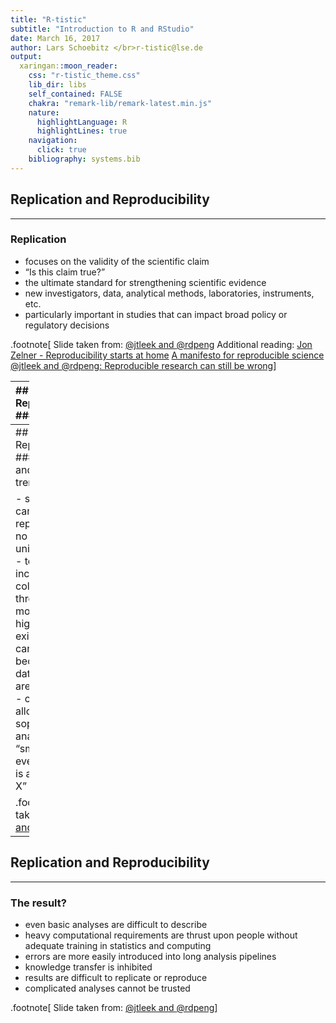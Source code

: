 ```yaml
---
title: "R-tistic"
subtitle: "Introduction to R and RStudio"
date: March 16, 2017
author: Lars Schoebitz </br>r-tistic@lse.de
output:
  xaringan::moon_reader:
    css: "r-tistic_theme.css"
    lib_dir: libs
    self_contained: FALSE
    chakra: "remark-lib/remark-latest.min.js"
    nature:
      highlightLanguage: R
      highlightLines: true
    navigation: 
      click: true
    bibliography: systems.bib
---
```


## Replication and Reproducibility
***
### Replication

- focuses on the validity of the scientific claim
- "Is this claim true?"
- the ultimate standard for strengthening scientific evidence
- new investigators, data, analytical methods, laboratories, instruments, etc.
- particularly important in studies that can impact broad policy or regulatory decisions

.footnote[
Slide taken from: [@jtleek and @rdpeng](http://bit.ly/2n03MfN)
Additional reading:
[Jon Zelner - Reproducibility starts at home](http://bit.ly/2m0KwQo) [A manifesto for reproducible science](http://go.nature.com/2jm3QSx) [@jtleek and @rdpeng: Reproducible research can still be wrong](http://bit.ly/2msDe37 )
]

---
## Replication and Reproducibility
***
### Reproducibility

- focuses on the validity of the data analysis
- "can we trust this analysis?"
- arguably a minimum standard for any scientific study
- new investigators, same data, same methods
- important when replication is impossible

.footnote[
Slide taken from: [@jtleek and @rdpeng](http://bit.ly/2n03MfN)
]

---
## Replication and Reproducibility
***
### Background and underlying trends

- some studies cannot be replicated: no time, no money, unique/opportunistic
- technology is increasing data collection throughput; data are more complex and high-dimensional
- existing databases can be merged to become bigger databases (but data are used off-label)
- computing power allows more sophisticated analyses, even on "small" data
- for every field "X" there is a "Computational X"

.footnote[
Slide taken from: [@jtleek and @rdpeng](http://bit.ly/2n03MfN)
]

---
## Replication and Reproducibility
***
### The result?


- even basic analyses are difficult to describe
- heavy computational requirements are thrust upon people without adequate training in statistics and computing
- errors are more easily introduced into long analysis pipelines
- knowledge transfer is inhibited
- results are difficult to replicate or reproduce
- complicated analyses cannot be trusted

.footnote[
Slide taken from: [@jtleek and @rdpeng](http://bit.ly/2n03MfN)
]

